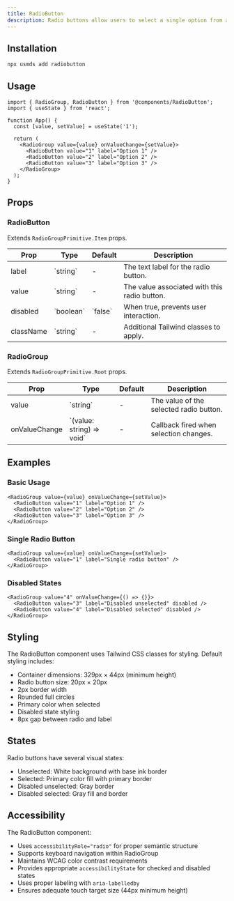 ```yaml
---
title: RadioButton
description: Radio buttons allow users to select a single option from a list of choices.
---
```


## Installation

```bash
npx usmds add radiobutton
```

## Usage

```tsx
import { RadioGroup, RadioButton } from '@components/RadioButton';
import { useState } from 'react';

function App() {
  const [value, setValue] = useState('1');

  return (
    <RadioGroup value={value} onValueChange={setValue}>
      <RadioButton value="1" label="Option 1" />
      <RadioButton value="2" label="Option 2" />
      <RadioButton value="3" label="Option 3" />
    </RadioGroup>
  );
}
```

## Props

### RadioButton

Extends `RadioGroupPrimitive.Item` props.

<table>
  <thead>
    <tr>
      <th>Prop</th>
      <th>Type</th>
      <th>Default</th>
      <th>Description</th>
    </tr>
  </thead>
  <tbody>
    <tr>
      <td>label</td>
      <td>`string`</td>
      <td>-</td>
      <td>The text label for the radio button.</td>
    </tr>
    <tr>
      <td>value</td>
      <td>`string`</td>
      <td>-</td>
      <td>The value associated with this radio button.</td>
    </tr>
    <tr>
      <td>disabled</td>
      <td>`boolean`</td>
      <td>`false`</td>
      <td>When true, prevents user interaction.</td>
    </tr>
    <tr>
      <td>className</td>
      <td>`string`</td>
      <td>-</td>
      <td>Additional Tailwind classes to apply.</td>
    </tr>
  </tbody>
</table>

### RadioGroup

Extends `RadioGroupPrimitive.Root` props.

<table>
  <thead>
    <tr>
      <th>Prop</th>
      <th>Type</th>
      <th>Default</th>
      <th>Description</th>
    </tr>
  </thead>
  <tbody>
    <tr>
      <td>value</td>
      <td>`string`</td>
      <td>-</td>
      <td>The value of the selected radio button.</td>
    </tr>
    <tr>
      <td>onValueChange</td>
      <td>`(value: string) => void`</td>
      <td>-</td>
      <td>Callback fired when selection changes.</td>
    </tr>
  </tbody>
</table>

## Examples

### Basic Usage

```tsx
<RadioGroup value={value} onValueChange={setValue}>
  <RadioButton value="1" label="Option 1" />
  <RadioButton value="2" label="Option 2" />
  <RadioButton value="3" label="Option 3" />
</RadioGroup>
```

### Single Radio Button

```tsx
<RadioGroup value={value} onValueChange={setValue}>
  <RadioButton value="1" label="Single radio button" />
</RadioGroup>
```

### Disabled States

```tsx
<RadioGroup value="4" onValueChange={() => {}}>
  <RadioButton value="3" label="Disabled unselected" disabled />
  <RadioButton value="4" label="Disabled selected" disabled />
</RadioGroup>
```

## Styling

The RadioButton component uses Tailwind CSS classes for styling. Default styling includes:

- Container dimensions: 329px × 44px (minimum height)
- Radio button size: 20px × 20px
- 2px border width
- Rounded full circles
- Primary color when selected
- Disabled state styling
- 8px gap between radio and label

## States

Radio buttons have several visual states:
- Unselected: White background with base ink border
- Selected: Primary color fill with primary border
- Disabled unselected: Gray border
- Disabled selected: Gray fill and border

## Accessibility

The RadioButton component:
- Uses `accessibilityRole="radio"` for proper semantic structure
- Supports keyboard navigation within RadioGroup
- Maintains WCAG color contrast requirements
- Provides appropriate `accessibilityState` for checked and disabled states
- Uses proper labeling with `aria-labelledby`
- Ensures adequate touch target size (44px minimum height)